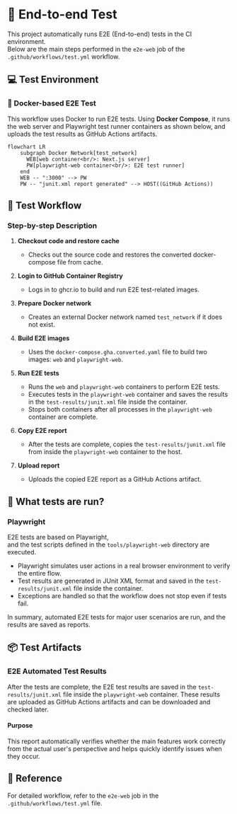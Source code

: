 # 🚦 End-to-end Test

This project automatically runs E2E (End-to-end) tests in the CI environment.  
Below are the main steps performed in the `e2e-web` job of the `.github/workflows/test.yml` workflow.

## 💻 Test Environment

### 🐳 Docker-based E2E Test

This workflow uses Docker to run E2E tests.
Using **Docker Compose**, it runs the web server and Playwright test runner containers as shown below,
and uploads the test results as GitHub Actions artifacts.

```mermaid
flowchart LR
    subgraph Docker Network[test_network]
      WEB[web container<br/>: Next.js server]
      PW[playwright-web container<br/>: E2E test runner]
    end
    WEB -- ":3000" --> PW
    PW -- "junit.xml report generated" --> HOST((GitHub Actions))
```

## 🔄 Test Workflow

### Step-by-step Description

1. **Checkout code and restore cache**
   - Checks out the source code and restores the converted docker-compose file from cache.

2. **Login to GitHub Container Registry**
   - Logs in to ghcr.io to build and run E2E test-related images.

3. **Prepare Docker network**
   - Creates an external Docker network named `test_network` if it does not exist.

4. **Build E2E images**
   - Uses the `docker-compose.gha.converted.yaml` file to build two images: `web` and `playwright-web`.

5. **Run E2E tests**
   - Runs the `web` and `playwright-web` containers to perform E2E tests.
   - Executes tests in the `playwright-web` container and saves the results in the `test-results/junit.xml` file inside the container.
   - Stops both containers after all processes in the `playwright-web` container are complete.

6. **Copy E2E report**
   - After the tests are complete, copies the `test-results/junit.xml` file from inside the `playwright-web` container to the host.

7. **Upload report**
   - Uploads the copied E2E report as a GitHub Actions artifact.

## 🧪 What tests are run?

### Playwright

E2E tests are based on Playwright,  
and the test scripts defined in the `tools/playwright-web` directory are executed.

- Playwright simulates user actions in a real browser environment to verify the entire flow.
- Test results are generated in JUnit XML format and saved in the `test-results/junit.xml` file inside the container.
- Exceptions are handled so that the workflow does not stop even if tests fail.

In summary, automated E2E tests for major user scenarios are run, and the results are saved as reports.

## 📦 Test Artifacts

### E2E Automated Test Results

After the tests are complete, the E2E test results are saved in the `test-results/junit.xml` file inside the `playwright-web` container.
These results are uploaded as GitHub Actions artifacts and can be downloaded and checked later.

#### Purpose

This report automatically verifies whether the main features work correctly from the actual user's perspective and helps quickly identify issues when they occur.

## 📌 Reference

For detailed workflow, refer to the `e2e-web` job in the `.github/workflows/test.yml` file.

